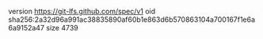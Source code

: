 version https://git-lfs.github.com/spec/v1
oid sha256:2a32d96a991ac38835890af60b1e863d6b570863104a700167f1e6a6a9152a47
size 4739
